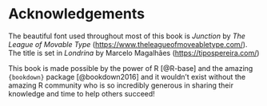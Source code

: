 # Acknowledgements {.unnumbered}

The beautiful font used throughout most of this book is *Junction* by *The League of
Movable Type* (<https://www.theleagueofmoveabletype.com/>). The title is set in *Londrina* by Marcelo Magalhães (<https://tipospereira.com/>)

This book is made possible by the power of R [@R-base] and the amazing `{bookdown}`
package [@bookdown2016] and it wouldn't exist without the amazing R community who is so incredibly generous in sharing their knowledge and time to help others succeed!

